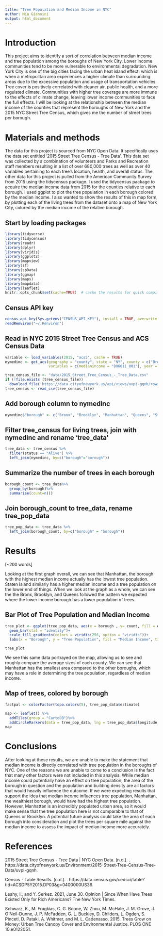 ```yaml
---
title: "Tree Population and Median Income in NYC"
author: Mia Giannini
output: html_document
---
```


# Introduction

This project aims to identify a sort of correlation between median income and tree population among the boroughs of New York City. Lower income communities tend to be more vulnerable to environmental degradation. New York City is one of the big cities facing the urban heat island effect, which is when a metropolitan area experiences a higher climate than surrounding areas due to the excessive population and usage of transportation vehicles. Tree cover is positively correlated with cleaner air, public health, and a more regulated climate. Communities with higher tree coverage are more immune to the effects of climate change, leaving lower income communities to face the full effects. I will be looking at the relationship between the median income of the counties that represent the boroughs of New York and the 2015 NYC Street Tree Census, which gives me the number of street trees per borough. 

# Materials and methods

The data for this project is sourced from NYC Open Data. It specifically uses the data set entitled '2015 Street Tree Census - Tree Data'. This data set was collected by a combination of volunteers and Parks and Recreation staff members resulting in a list of over 680,000 trees as well as over 40 variables pertaining to each tree's location, health, and overall status. The other data for this project is pulled from the American Community Survey from 2015 using the tidycensus package. I used the tidycensus package to acquire the median income data from 2015 for the counties relative to each borough. I used ggplot to plot the tree population in each borough colored by the median income. I also wanted to show the results of this in map form, by plotting each of the living trees from the dataset onto a map of New York City, colored by the median income of the relative borough. 

## Start by loading packages
```r
library(tidyverse)
library(tidycensus)
library(readr)
library(dplyr)
library(viridis)
library(ggplot2)
library(mapview)
library(sf)
library(spData)
library(ggmap)
library(maps)
library(mapdata)
library(leaflet)
knitr::opts_chunk$set(cache=TRUE)  # cache the results for quick compiling
```

## Census API key
```r
census_api_key(Sys.getenv("CENSUS_API_KEY"), install = TRUE, overwrite = TRUE)
readRenviron("~/.Renviron")
```

## Read in NYC 2015 Street Tree Census and ACS Census Data
```r
variable <- load_variables(2015, "acs5", cache = TRUE)
nymedinc <- get_acs(geography = "county", state = "NY", county = c("Bronx", "Kings", "New York", "Queens", "Richmond"), 
                    variables = c(medianincome = "B06011_001"), year = 2015)

tree_census_file <- "data/2015_Street_Tree_Census_-_Tree_Data.csv"
if (!file.exists (tree_census_file))
  download.file('https://data.cityofnewyork.us/api/views/uvpi-gqnh/rows.csv?accessType=DOWNLOAD',destfile = tree_census_file)
tree_census <- read_csv(tree_census_file)
```

## Add borough column to nymedinc
```r
nymedinc$"borough" <- c("Bronx", "Brooklyn", "Manhattan", "Queens", "Staten Island")
```

## Filter tree_census for living trees, join with nymedinc and rename 'tree_data'
```r
tree_data <- tree_census %>%
  filter(status == "Alive") %>%
  left_join(nymedinc, by=c("borough"="borough"))
```

## Summarize the number of trees in each borough
```r
borough_count <- tree_data%>%
  group_by(borough)%>%
  summarise(count=n())

```

## Join borough_count to tree_data, rename tree_pop_data
```r
tree_pop_data <- tree_data %>%
  left_join(borough_count, by=c("borough" = "borough"))
```


# Results

[~200 words]

Looking at the first graph overall, we can see that Manhattan, the borough with the highest median income actually has the lowest tree population. Staten Island similarly has a higher median income and a tree population on the lower end of things. When we look at the graph as a whole, we can see the the Bronx, Brooklyn, and Queens followed the pattern we expected where the lower income borough has a lower population of trees. 

## Bar Plot of Tree Population and Median Income
```r
tree_plot <- ggplot(tree_pop_data, aes(x = borough , y= count, fill = estimate))+
  geom_bar(stat = "identity")+
  scale_fill_gradientn(colors = viridis(256, option = "viridis"))+
  labs(x = "Borough", y = "Tree Population", fill = "Median Income", title = "Tree Population and Median Income in NYC Boroughs")

tree_plot
```

We see this same data portrayed on the map, allowing us to see and roughly compare the average sizes of each county. We can see that Manhattan has the smallest area compared to the other boroughs, which may have a role in determining the tree population, regardless of median income. 

## Map of trees, colored by borough
```r
factpal <- colorFactor(topo.colors(5), tree_pop_data$estimate)

map <- leaflet() %>%
  addTiles(group = "CartoDB")%>%
  addCircleMarkers(data = tree_pop_data, lng = tree_pop_data$longitude, lat = tree_pop_data$latitude, radius = 0.0001, color = ~factpal(estimate))
map
```

# Conclusions

After looking at these results, we are unable to make the statement that median income is directly correlated with tree population in the boroughs of NYC. One of the reasons we are unable to come to a conclusion is the fact that many other factors were not included in this analysis. While median income could potentially have an effect on tree population, the area of the borough in question and the population and building density are all factors that would heavily influence the outcome. If we were expecting results that support the idea that median income influences tree population, Manhattan, the wealthiest borough, would have had the highest tree population. However, Manhattan is an incredibly populated urban area, so it would make sense that the tree population here is not comparable to that of Queens or Brooklyn. A potential future analysis could take the area of each borough into consideration and plot the trees per square mile against the median income to assess the impact of median income more accurately. 

# References

2015 Street Tree Census - Tree Data | NYC Open Data. (n.d.). . https://data.cityofnewyork.us/Environment/2015-Street-Tree-Census-Tree-Data/uvpi-gqnh.

Census - Table Results. (n.d.). . https://data.census.gov/cedsci/table?tid=ACSDP5Y2015.DP03&g=0400000US36.

Leahy, I., and Y. Serkez. 2021, June 30. Opinion | Since When Have Trees Existed Only for Rich Americans? The New York Times.

Schwarz, K., M. Fragkias, C. G. Boone, W. Zhou, M. McHale, J. M. Grove, J. O’Neil-Dunne, J. P. McFadden, G. L. Buckley, D. Childers, L. Ogden, S. Pincetl, D. Pataki, A. Whitmer, and M. L. Cadenasso. 2015. Trees Grow on Money: Urban Tree Canopy Cover and Environmental Justice. PLOS ONE 10:e0122051.

